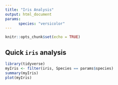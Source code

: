 ```yaml
---
title: "Iris Analysis"
output: html_document
params: 
      species: "versicolor"
---
```


```r
knitr::opts_chunk$set(echo = TRUE)
```

## Quick `iris` analysis

```r
library(tidyverse)
myIris <- filter(iris, Species == params$species)
summary(myIris)
plot(myIris)
```

